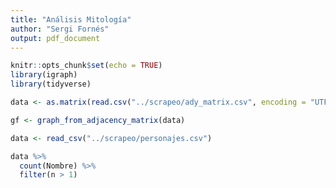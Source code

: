 ```yaml
---
title: "Análisis Mitología"
author: "Sergi Fornés"
output: pdf_document
---
```


```r
knitr::opts_chunk$set(echo = TRUE)
library(igraph)
library(tidyverse)
```

```r
data <- as.matrix(read.csv("../scrapeo/ady_matrix.csv", encoding = "UTF-8"))

gf <- graph_from_adjacency_matrix(data)
```

```r
data <- read_csv("../scrapeo/personajes.csv")

data %>%
  count(Nombre) %>%
  filter(n > 1)
```

